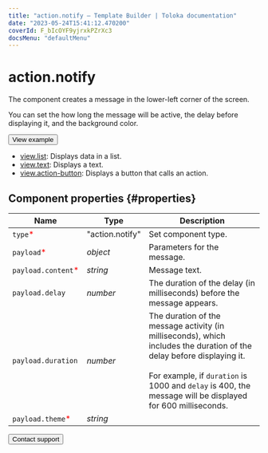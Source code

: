 ```yaml
---
title: "action.notify — Template Builder | Toloka documentation"
date: "2023-05-24T15:41:12.470200"
coverId: F_bIcOYF9yjrxkPZrXc3
docsMenu: "defaultMenu"
---
```



# action.notify

The component creates a message in the lower-left corner of the screen.

You can set the how long the message will be active, the delay before displaying it, and the background color.

<Button themeColor="light" view="default" size="l" type="link" url="https://ya.cc/t/k5MTl8tI4DbqYH">View example</Button>

<Cut title="Components used in the example">

- [view.list](/docs/template-builder/reference/view.list): Displays data in a list.
- [view.text](/docs/template-builder/reference/view.text): Displays a text.
- [view.action-button](/docs/template-builder/reference/view.action-button): Displays a button that calls an action.

</Cut>

## Component properties {#properties}

**Name** | **Type** | **Description**
----- | ----- | -----
`type`<span style="color: red">\*</span> | "action.notify" | Set component type.
`payload`<span style="color: red">\*</span> | _object_ | Parameters for the message.
`payload.content`<span style="color: red">\*</span> | _string_ | Message text.
`payload.delay` | _number_ | The duration of the delay (in milliseconds) before the message appears.
`payload.duration` | _number_ | The duration of the message activity (in milliseconds), which includes the duration of the delay before displaying it.<br/><br/>For example, if `duration` is 1000 and `delay` is 400, the message will be displayed for 600 milliseconds.
`payload.theme`<span style="color: red">\*</span> | _string_ | <ActionNotifyTable1/>

<Button themeColor="light" view="default" size="l" type="link" url="/docs/guide/troubleshooting/support?form-source=template-builder-reference-action-notify">Contact support</Button>